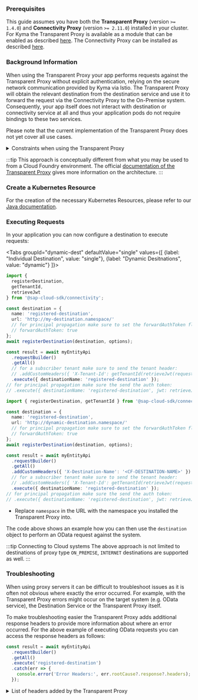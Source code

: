 

### Prerequisites

This guide assumes you have both the **Transparent Proxy** (version `>= 1.4.0`) and **Connectivity Proxy** (version `>= 2.11.0`) installed in your cluster.
For Kyma the Transparent Proxy is available as a module that can be enabled as described [here](https://help.sap.com/docs/connectivity/sap-btp-connectivity-cf/transparent-proxy-in-kyma-environment).
The Connectivity Proxy can be installed as described [here](https://help.sap.com/docs/connectivity/sap-btp-connectivity-cf/operations-via-helm).

### Background Information

When using the Transparent Proxy your app performs requests against the Transparent Proxy without explicit authentication, relying on the secure network communication provided by Kyma via Istio.
The Transparent Proxy will obtain the relevant destination from the destination service and use it to forward the request via the Connectivity Proxy to the On-Premise system.
Consequently, your app itself does not interact with destination or connectivity service at all and thus your application pods do not require bindings to these two services.

Please note that the current implementation of the Transparent Proxy does not yet cover all use cases.

<details>
  <summary>Constraints when using the Transparent Proxy</summary>

- Private Link not yet supported

</details>

:::tip
This approach is conceptually different from what you may be used to from a Cloud Foundry environment.
The official [documentation of the Transparent Proxy](https://help.sap.com/docs/CP_CONNECTIVITY/cca91383641e40ffbe03bdc78f00f681/e661713ef7d14373b57e3e26b0b03b86.html) gives more information on the architecture.
:::

### Create a Kubernetes Resource

For the creation of the necessary Kubernetes Resources, please refer to our [Java documentation](/docs/java/environments/kubernetes-kyma#create-a-kubernetes-resource).

### Executing Requests

In your application you can now configure a destination to execute requests:

<Tabs 
  groupId="dynamic-dest"
  defaultValue="single"
  values={[
    {label: "Individual Destination", value: "single"},
    {label: "Dynamic Desitnations", value: "dynamic"}
  ]}>
<TabItem value="single">

```ts
import {
  registerDestination,
  getTenantId,
  retrieveJwt
} from '@sap-cloud-sdk/connectivity';

const destination = {
  name: 'registered-destination',
  url: 'http://my-destination.namespace/'
  // for principal propagation make sure to set the forwardAuthToken flag to true:
  // forwardAuthToken: true
};
await registerDestination(destination, options);

const result = await myEntityApi
  .requestBuilder()
  .getAll()
  // for a subscriber tenant make sure to send the tenant header:
  // .addCustomHeaders({ 'X-Tenant-Id': getTenantId(retrieveJwt(request)) })
  .execute({ destinationName: 'registered-destination' });
// for principal propagation make sure the send the auth token:
// .execute({ destinationName: 'registered-destination', jwt: retrieveJwt(request) });
```

</TabItem>
<TabItem value="dynamic">

```ts
import { registerDestination, getTenantId } from '@sap-cloud-sdk/connectivity';

const destination = {
  name: 'registered-destination',
  url: 'http://dynamic-destination.namespace/'
  // for principal propagation make sure to set the forwardAuthToken flag to true:
  // forwardAuthToken: true
};
await registerDestination(destination, options);

const result = await myEntityApi
  .requestBuilder()
  .getAll()
  .addCustomHeaders({ 'X-Destination-Name': '<CF-DESTINATION-NAME>' })
  // for a subscriber tenant make sure to send the tenant header:
  // .addCustomHeaders({ 'X-Tenant-Id': getTenantId(retrieveJwt(request)) })
  .execute({ destinationName: 'registered-destination' });
// for principal propagation make sure the send the auth token:
// .execute({ destinationName: 'registered-destination', jwt: retrieveJwt(request) });
```

</TabItem>
</Tabs>

- Replace `namespace` in the URL with the namespace you installed the Transparent Proxy into.

The code above shows an example how you can then use the `destination` object to perform an OData request against the system.

:::tip Connecting to Cloud systems
The above approach is not limited to destinations of proxy type `ON_PREMISE`, `INTERNET` destinations are supported as well.
:::

### Troubleshooting

When using proxy servers it can be difficult to troubleshoot issues as it is often not obvious where exactly the error occurred.
For example, with the Transparent Proxy errors might occur on the target system (e.g. OData service), the Destination Service or the Transparent Proxy itself.

To make troubleshooting easier the Transparent Proxy adds additional response headers to provide more information about where an error occurred.
For the above example of executing OData requests you can access the response headers as follows:

```ts
const result = await myEntityApi
  .requestBuilder()
  .getAll()
  .execute('registered-destination')
  .catch(err => {
    console.error('Error Headers:', err.rootCause?.response?.headers);
  });
```

<details>
  <summary>List of headers added by the Transparent Proxy</summary>

- `X-Error-Origin` - the source of the error
- `X-Proxy-Server` - the proxy server (Transparent Proxy)
- `X-Error-Message` - thorough error message
- `X-Error-Internal-Code` - set only when the source of the error is the XSUAA or Destination service.
  The value is the HTTP code returned from one of these services.
- `X-Request-Id` is sent with the response in all requests, both successful and failed

</details>
